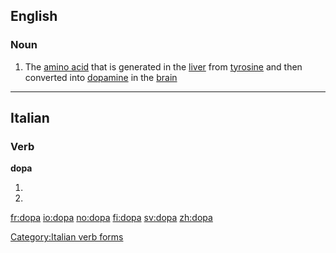 ==English==

===Noun===
{{en-noun|-}}

# The [[amino acid]] {{term|dihydroxyphenylalanine}} that is generated in the [[liver]] from [[tyrosine]] and then converted into [[dopamine]] in the [[brain]]

----

==Italian==

===Verb===
'''dopa'''

# {{form of|[[third-person|Third-person]] [[singular]] [[present tense]]|[[dopare#Italian|dopare]]|lang=Italian}}
# {{form of|[[second-person|Second-person]] singular [[imperative]]|dopare#Italian|dopare|lang=Italian}}

[[Category:Italian verb forms]]

[[fr:dopa]]
[[io:dopa]]
[[no:dopa]]
[[fi:dopa]]
[[sv:dopa]]
[[zh:dopa]]